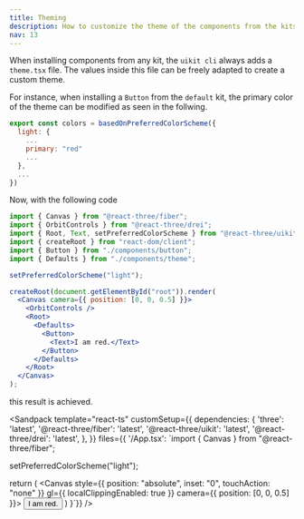 ```yaml
---
title: Theming
description: How to customize the theme of the components from the kits.
nav: 13
---
```


When installing components from any kit, the `uikit cli` always adds a `theme.tsx` file. The values inside this file can be freely adapted to create a custom theme.

For instance, when installing a `Button` from the `default` kit, the primary color of the theme can be modified as seen in the follwing.

```js
export const colors = basedOnPreferredColorScheme({
  light: {
    ...
    primary: "red"
    ...
  },
  ...
})
```

Now, with the following code

```jsx
import { Canvas } from "@react-three/fiber";
import { OrbitControls } from "@react-three/drei";
import { Root, Text, setPreferredColorScheme } from "@react-three/uikit";
import { createRoot } from "react-dom/client";
import { Button } from "./components/button";
import { Defaults } from "./components/theme";

setPreferredColorScheme("light");

createRoot(document.getElementById("root")).render(
  <Canvas camera={{ position: [0, 0, 0.5] }}>
    <OrbitControls />
    <Root>
      <Defaults>
        <Button>
          <Text>I am red.</Text>
        </Button>
      </Defaults>
    </Root>
  </Canvas>
);
```

this result is achieved.


<Sandpack
  template="react-ts"
  customSetup={{
    dependencies: {
      'three': 'latest',
      '@react-three/fiber': 'latest',
      '@react-three/uikit': 'latest',
      '@react-three/drei': 'latest',
    },
  }}
  files={{
    '/App.tsx': `import { Canvas } from "@react-three/fiber";

setPreferredColorScheme("light");

  return (
    <Canvas style={{ position: "absolute", inset: "0", touchAction: "none" }} gl={{ localClippingEnabled: true }} camera={{ position: [0, 0, 0.5] }}>
      <OrbitControls />
      <Root>
      <Defaults>
        <Button>
          <Text>I am red.</Text>
        </Button>
      </Defaults>
    </Root>
    </Canvas>
  )
}`}}
/>